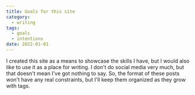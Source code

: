 ```yaml
---
title: Goals for this site
category:
  - writing
tags:
  - goals
  - intentions
date: 2022-01-01
---
```


I created this site as a means to showcase the skills I have, but I would also like to use it as a place for writing. I don't do social media very much, but that doesn't mean I've got nothing to say. So, the format of these posts won't have any real constraints, but I'll keep them organized as they grow with tags.
